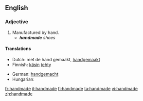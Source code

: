==English==

===Adjective===
{{en-adj|-}}

# Manufactured by hand.
#* '''''handmade''' shoes''

====Translations====
{{trans-top|made by hand}}
* Dutch: met de hand gemaakt, [[handgemaakt]]
* Finnish: [[käsin]] [[tehdä|tehty]]
{{trans-mid}}
* German: [[handgemacht]]
* Hungarian: {{t|hu|kézzel készített}}
{{trans-bottom}}

{{anagrams:en/aaddehmn}}
[[fr:handmade]]
[[it:handmade]]
[[fi:handmade]]
[[ta:handmade]]
[[vi:handmade]]
[[zh:handmade]]